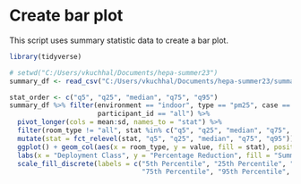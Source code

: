 # Create bar plot
This script uses summary statistic data to create a bar plot.

```r
library(tidyverse)
```

```r
# setwd("C:/Users/vkuchhal/Documents/hepa-summer23")
summary_df <- read_csv("C:/Users/vkuchhal/Documents/hepa-summer23/summary/Community_All/s_All_M_quants.csv")

```

```r
stat_order <- c("q5", "q25", "median", "q75", "q95")
summary_df %>% filter(environment == "indoor", type == "pm25", case == "redu",
                      participant_id == "all") %>%
  pivot_longer(cols = mean:sd, names_to = "stat") %>%
  filter(room_type != "all", stat %in% c("q5", "q25", "median", "q75", "q95", "mean")) %>%
  mutate(stat = fct_relevel(stat, "q5", "q25", "median", "q75", "q95")) %>%
  ggplot() + geom_col(aes(x = room_type, y = value, fill = stat), position = "dodge") +
  labs(x = "Deployment Class", y = "Percentage Reduction", fill = "Summary Statistic") +
  scale_fill_discrete(labels = c("5th Percentile", "25th Percentile", "Median", 
                                 "75th Percentile", "95th Percentile", "Mean"))
```

